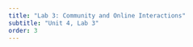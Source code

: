 ```yaml
---
title: "Lab 3: Community and Online Interactions"
subtitle: "Unit 4, Lab 3"
order: 3
---
```


::: learn


:::
